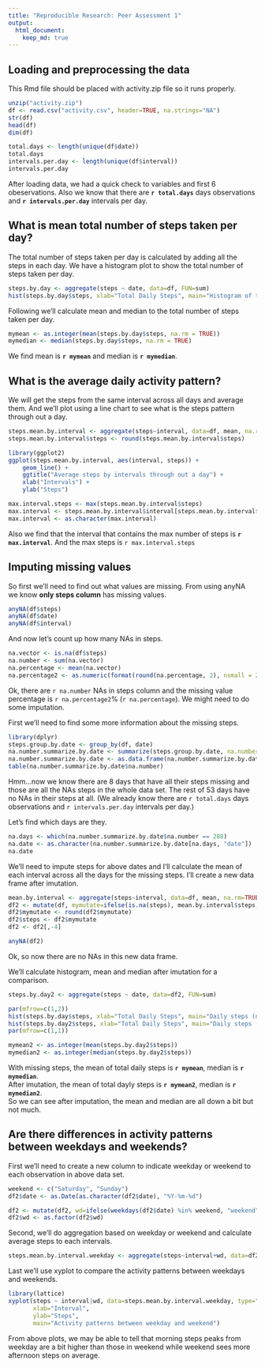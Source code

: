 ```yaml
---
title: "Reproducible Research: Peer Assessment 1"
output: 
  html_document:
    keep_md: true
---
```



## Loading and preprocessing the data
This Rmd file should be placed with activity.zip file so it runs properly.
```r
unzip("activity.zip")
df <- read.csv("activity.csv", header=TRUE, na.strings="NA")
str(df)
head(df)
dim(df)

total.days <- length(unique(df$date))
total.days
intervals.per.day <- length(unique(df$interval))
intervals.per.day
```
After loading data, we had a quick check to variables and first 6 obeservations. Also we know that  there are **`r total.days`** days observations and **`r intervals.per.day`** intervals per day.

## What is mean total number of steps taken per day?
The total number of steps taken per day is calculated by adding all the steps in each day. We have a histogram plot to show the total number of steps taken per day.
```r
steps.by.day <- aggregate(steps ~ date, data=df, FUN=sum)
hist(steps.by.day$steps, xlab="Total Daily Steps", main="Histogram of total daily steps")
```

Following we'll calculate mean and median to the total number of steps taken per day.
```r
mymean <- as.integer(mean(steps.by.day$steps, na.rm = TRUE))
mymedian <- median(steps.by.day$steps, na.rm = TRUE)
```
We find mean is **`r mymean`** and median is **`r mymedian`**.


## What is the average daily activity pattern?
We will get the steps from the same interval across all days and average them. And we'll plot using a line chart to see what is the steps pattern through out a day.
```r
steps.mean.by.interval <- aggregate(steps~interval, data=df, mean, na.rm=TRUE)
steps.mean.by.interval$steps <- round(steps.mean.by.interval$steps)

library(ggplot2)
ggplot(steps.mean.by.interval, aes(interval, steps)) + 
    geom_line() +
    ggtitle("Average steps by intervals through out a day") +
    xlab("Intervals") +
    ylab("Steps")

max.interval.steps <- max(steps.mean.by.interval$steps)
max.interval <- steps.mean.by.interval$interval[steps.mean.by.interval$steps == max.interval.steps]
max.interval <- as.character(max.interval)

```
Also we find that the interval that contains the max number of steps is **`r max.interval`**. And the max steps is `r max.interval.steps`

## Imputing missing values
So first we'll need to find out what values are missing. From using anyNA we know **only steps column** has missing values.
```r
anyNA(df$steps)
anyNA(df$date)
anyNA(df$interval)
```

And now let's count up how many NAs in steps.
```r
na.vector <- is.na(df$steps)
na.number <- sum(na.vector)
na.percentage <- mean(na.vector)
na.percentage2 <- as.numeric(format(round(na.percentage, 2), nsmall = 2)) * 100
```
Ok, there are `r na.number` NAs in steps column and the missing value percentage is `r na.percentage2`% (`r na.percentage`). We might need to do some imputation.

First we'll need to find some more information about the missing steps.
```r
library(dplyr)
steps.group.by.date <- group_by(df, date)
na.number.summarize.by.date <- summarize(steps.group.by.date, na.number=sum(is.na(steps)))
na.number.summarize.by.date <- as.data.frame(na.number.summarize.by.date)
table(na.number.summarize.by.date$na.number)
```
Hmm...now we know there are 8 days that have all their steps missing and those are all the NAs steps in the whole data set. The rest of 53 days have no NAs in their steps at all. (We already know there are `r total.days` days observations and `r intervals.per.day` intervals per day.)

Let's find which days are they.
```r
na.days <- which(na.number.summarize.by.date$na.number == 288)
na.date <- as.character(na.number.summarize.by.date[na.days, "date"])
na.date
```

We'll need to impute steps for above dates and I'll calculate the mean of each interval across all the days for the missing steps. I'll create a new data frame after imutation.

```r
mean.by.interval <- aggregate(steps~interval, data=df, mean, na.rm=TRUE)
df2 <- mutate(df, mymutate=ifelse(is.na(steps), mean.by.interval$steps, steps))
df2$mymutate <- round(df2$mymutate)
df2$steps <- df2$mymutate
df2 <- df2[,-4]

anyNA(df2)
```
Ok, so now there are no NAs in this new data frame.

We'll calculate histogram, mean and median after imutation for a comparison.
```r
steps.by.day2 <- aggregate(steps ~ date, data=df2, FUN=sum)

par(mfrow=c(1,2))
hist(steps.by.day$steps, xlab="Total Daily Steps", main="Daily steps (no imputation)")
hist(steps.by.day2$steps, xlab="Total Daily Steps", main="Daily steps (imputed)")
par(mfrow=c(1,1))

mymean2 <- as.integer(mean(steps.by.day2$steps))
mymedian2 <- as.integer(median(steps.by.day2$steps))
```
With missing steps, the mean of total daily steps is **`r mymean`**, median is  **`r mymedian`**.  
After imutation, the mean of total dayly steps is **`r mymean2`**, median is **`r mymedian2`**.   
So we can see after imputation, the mean and median are all down a bit but not much.


## Are there differences in activity patterns between weekdays and weekends?
First we'll need to create a new column to indicate weekday or weekend to each observation in above data
set.
```r
weekend <- c("Saturday", "Sunday")
df2$date <- as.Date(as.character(df2$date), "%Y-%m-%d")

df2 <- mutate(df2, wd=ifelse(weekdays(df2$date) %in% weekend, "weekend", "weekday"))
df2$wd <- as.factor(df2$wd)
```

Second, we'll do aggregation based on weekday or weekend and calculate average steps to each intervals.
```r
steps.mean.by.interval.weekday <- aggregate(steps~interval+wd, data=df2, mean, na.rm=TRUE)
```

Last we'll use xyplot to compare the activity patterns between weekdays and weekends.
```r
library(lattice)
xyplot(steps ~ interval|wd, data=steps.mean.by.interval.weekday, type="l", layout=c(1,2), 
       xlab="Interval",
       ylab="Steps",
       main="Activity patterns between weekday and weekend")
```
    

From above plots, we may be able to tell that morning steps peaks from weekday are a bit higher than those in weekend while weekend sees more afternoon steps on average.

















